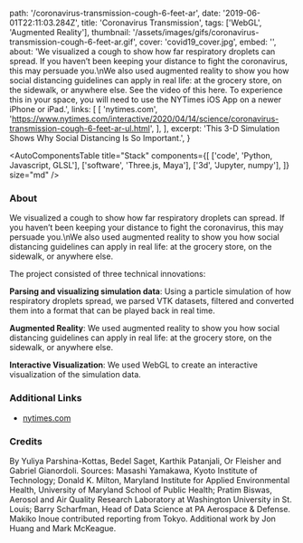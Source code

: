   path: '/coronavirus-transmission-cough-6-feet-ar',
  date: '2019-06-01T22:11:03.284Z',
  title: 'Coronavirus Transmission',
  tags: ['WebGL', 'Augmented Reality'],
  thumbnail: '/assets/images/gifs/coronavirus-transmission-cough-6-feet-ar.gif',
  cover: 'covid19_cover.jpg',
  embed: '',
  about:
    'We visualized a cough to show how far respiratory droplets can spread. If you haven’t been keeping your distance to fight the coronavirus, this may persuade you.\nWe also used augmented reality to show you how social distancing guidelines can apply in real life: at the grocery store, on the sidewalk, or anywhere else. See the video of this here. To experience this in your space, you will need to use the NYTimes iOS App on a newer iPhone or iPad.',
  links: [
    [
      'nytimes.com',
      'https://www.nytimes.com/interactive/2020/04/14/science/coronavirus-transmission-cough-6-feet-ar-ul.html',
    ],
  ],
  excerpt: 'This 3-D Simulation Shows Why Social Distancing Is So Important.',
}

<AutoComponentsTable
  title="Stack"
  components={[
    ['code', 'Python, Javascript, GLSL'],
    ['software', 'Three.js, Maya'],
    ['3d', 'Jupyter, numpy'],
  ]}
  size="md"
/>

### About

We visualized a cough to show how far respiratory droplets can spread. If you haven’t been keeping your distance to fight the coronavirus, this may persuade you.\nWe also used augmented reality to show you how social distancing guidelines can apply in real life: at the grocery store, on the sidewalk, or anywhere else.

The project consisted of three technical innovations:

**Parsing and visualizing simulation data**: Using a particle simulation of how respiratory droplets spread, we parsed VTK datasets, filtered and converted them into a format that can be played back in real time.

**Augmented Reality**: We used augmented reality to show you how social distancing guidelines can apply in real life: at the grocery store, on the sidewalk, or anywhere else.

**Interactive Visualization**: We used WebGL to create an interactive visualization of the simulation data.

### Additional Links

- [nytimes.com](https://www.nytimes.com/interactive/2020/04/14/science/coronavirus-transmission-cough-6-feet-ar-ul.html)

### Credits

By Yuliya Parshina-Kottas, Bedel Saget, Karthik Patanjali, Or Fleisher and Gabriel Gianordoli. Sources: Masashi Yamakawa, Kyoto Institute of Technology; Donald K. Milton, Maryland Institute for Applied Environmental Health, University of Maryland School of Public Health; Pratim Biswas, Aerosol and Air Quality Research Laboratory at Washington University in St. Louis; Barry Scharfman, Head of Data Science at PA Aerospace & Defense. Makiko Inoue contributed reporting from Tokyo. Additional work by Jon Huang and Mark McKeague.
